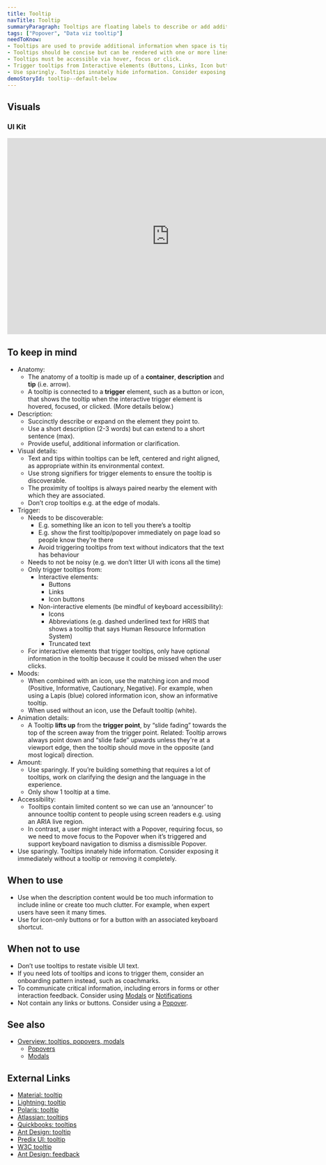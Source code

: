 ```yaml
---
title: Tooltip
navTitle: Tooltip
summaryParagraph: Tooltips are floating labels to describe or add additional information when users hover over, focus on, or click an interactive element. Use sparingly.
tags: ["Popover", "Data viz tooltip"]
needToKnow:
- Tooltips are used to provide additional information when space is tight.
- Tooltips should be concise but can be rendered with one or more lines of text.
- Tooltips must be accessible via hover, focus or click.
- Trigger tooltips from Interactive elements (Buttons, Links, Icon buttons) or Non-interactive elements (Icons, Abbreviations, Truncated text)—be mindful of keyboard accessibility
- Use sparingly. Tooltips innately hide information. Consider exposing it immediately without a tooltip or removing it completely.
demoStoryId: tooltip--default-below
---
```


## Visuals

### UI Kit

<iframe style="border: none;" width="744" height="450" src="https://www.figma.com/embed?embed_host=share&url=https%3A%2F%2Fwww.figma.com%2Ffile%2Fe3TyAOZKfLg9cA01Iy1Mgm%2FKaizen-Site-embed%3Fnode-id%3D205%253A12158" allowfullscreen></iframe>

## To keep in mind

*   Anatomy:
    *   The anatomy of a tooltip is made up of a **container**, **description** and **tip** (i.e. arrow).
    *   A tooltip is connected to a **trigger** element, such as a button or icon, that shows the tooltip when the interactive trigger element is hovered, focused, or clicked. (More details below.)
*   Description:
    *   Succinctly describe or expand on the element they point to.
    *   Use a short description (2-3 words) but can extend to a short sentence (max).
    *   Provide useful, additional information or clarification.
*   Visual details:
    *   Text and tips within tooltips can be left, centered and right aligned, as appropriate within its environmental context.
    *   Use strong signifiers for trigger elements to ensure the tooltip is discoverable.
    *   The proximity of tooltips is always paired nearby the element with which they are associated.
    *   Don’t crop tooltips e.g. at the edge of modals.
*   Trigger:
    *   Needs to be discoverable:
        *   E.g. something like an icon to tell you there’s a tooltip
        *   E.g. show the first tooltip/popover immediately on page load so people know they’re there
        *   Avoid triggering tooltips from text without indicators that the text has behaviour
    *   Needs to not be noisy (e.g. we don’t litter UI with icons all the time)
    *   Only trigger tooltips from:
        *   Interactive elements:
            *   Buttons
            *   Links
            *   Icon buttons
        *   Non-interactive elements (be mindful of keyboard accessibility):
            *   Icons
            *   Abbreviations (e.g. dashed underlined text for HRIS that shows a tooltip that says Human Resource Information System)
            *   Truncated text
    *   For interactive elements that trigger tooltips, only have optional information in the tooltip because it could be missed when the user clicks.
*   Moods:
    *   When combined with an icon, use the matching icon and mood (Positive, Informative, Cautionary, Negative). For example, when using a Lapis (blue) colored information icon, show an informative tooltip.
    *   When used without an icon, use the Default tooltip (white).
*   Animation details:
    *   A Tooltip **lifts up** from the **trigger point**, by “slide fading” towards the top of the screen away from the trigger point. Related: Tooltip arrows always point down and “slide fade” upwards unless they're at a viewport edge, then the tooltip should move in the opposite (and most logical) direction.
*   Amount:
    *   Use sparingly. If you’re building something that requires a lot of tooltips, work on clarifying the design and the language in the experience.
    *   Only show 1 tooltip at a time.
*   Accessibility:
    *   Tooltips contain limited content so we can use an ‘announcer’ to announce tooltip content to people using screen readers e.g. using an ARIA live region.
    *   In contrast, a user might interact with a Popover, requiring focus, so we need to move focus to the Popover when it’s triggered and support keyboard navigation to dismiss a dismissible Popover.
*   Use sparingly. Tooltips innately hide information. Consider exposing it immediately without a tooltip or removing it completely.

## When to use

*   Use when the description content would be too much information to include inline or create too much clutter. For example, when expert users have seen it many times.
*   Use for icon-only buttons or for a button with an associated keyboard shortcut.

## When not to use

*   Don’t use tooltips to restate visible UI text.
*   If you need lots of tooltips and icons to trigger them, consider an onboarding pattern instead, such as coachmarks.
*   To communicate critical information, including errors in forms or other interaction feedback. Consider using [Modals](/components/modal) or [Notifications](/guidelines/notifications)
*   Not contain any links or buttons. Consider using a [Popover](/components/popover).

## See also

*   [Overview: tooltips, popovers, modals](/guidelines/checkbox-radio-toggle-switch/)
    *   [Popovers](/components/popover)
    *   [Modals](/components/modal)

## External Links

- [Material: tooltip](https://material.io/design/components/tooltips.html)
- [Lightning: tooltip](https://www.lightningdesignsystem.com/accessibility/patterns/tooltip/#site-main-content)
- [Polaris: tooltip](https://polaris.shopify.com/components/overlays/tooltip)
- [Atlassian: tooltips](https://www.atlassian.design/guidelines/product/components/tooltips)
- [Quickbooks: tooltips](https://designsystem.quickbooks.com/component/tooltips/)
- [Ant Design: tooltip](https://ant.design/components/tooltip/#header)
- [Predix UI: tooltip](https://www.predix-ui.com/#/elements/px-tooltip)
- [W3C tooltip](http://w3c.github.io/aria-practices/#tooltip)
- [Ant Design: feedback](https://ant.design/docs/spec/feedback)

